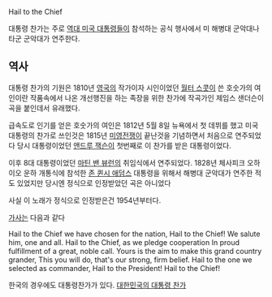 {{{#!html
<object width="480" height="385"><param name="movie" value="http://www.youtube.com/v/0i9QX-TbLmg?fs=1&amp;hl=en_US"></param><param name="allowFullScreen" value="true"></param><param name="allowscriptaccess" value="always"></param><embed src="http://www.youtube.com/v/0i9QX-TbLmg?fs=1&amp;hl=en_US" type="application/x-shockwave-flash" allowscriptaccess="always" allowfullscreen="true" width="480" height="385"></embed></object>
}}}

Hail to the Chief

대통령 찬가는 주로 [[역대 미국 대통령]]들이 참석하는 공식 행사에서 미 해병대 군악대나 타군 군악대가 연주한다. 


== 역사 ==
대통령 찬가의 기원은 1810년 [[영국]]의 작가이자 시인이었던 [[월터 스콧]]이 쓴 호숫가의 여인이란 작품속에서 나온 개선행진을 하는 족장을 위한 찬가에 작곡가인 제임스 샌더슨이 곡을 붙인데서 유래했다. 

급속도로 인기를 얻은 호숫가의 여인은 1812년 5월 8일 뉴욕에서 첫 데뷔를 했고 미국 대통령의 찬가로 쓰인것은 1815년 [[미영전쟁]]이 끝난것을 기념하면서 처음으로 연주되었다 당시 대통령이었던 [[앤드루 잭슨]]이 첫번째로 이 찬가를 받은 대통령이었다. 

이후 8대 대통령이었던 [[마틴 밴 뷰런]]의 취임식에서 연주되었다. 1828년 체사피크 오하이오 운하 개통식에 참석한 [[존 퀸시 애덤스]] 대통령을 위해서 해병대 군악대가 연주한 적도 있었지만 당시엔 정식으로 인정받았던 곡은 아니었다 

사실 이 노래가 정식으로 인정받은건 1954년부터다.

[[가사]]는 다음과 같다 

Hail to the Chief we have chosen for the nation,
Hail to the Chief! We salute him, one and all.
Hail to the Chief, as we pledge cooperation
In proud fulfillment of a great, noble call.
Yours is the aim to make this grand country grander,
This you will do, that's our strong, firm belief.
Hail to the one we selected as commander,
Hail to the President! Hail to the Chief!



한국의 경우에도 대통령찬가가 있다.
[[대한민국의 대통령 찬가]]

